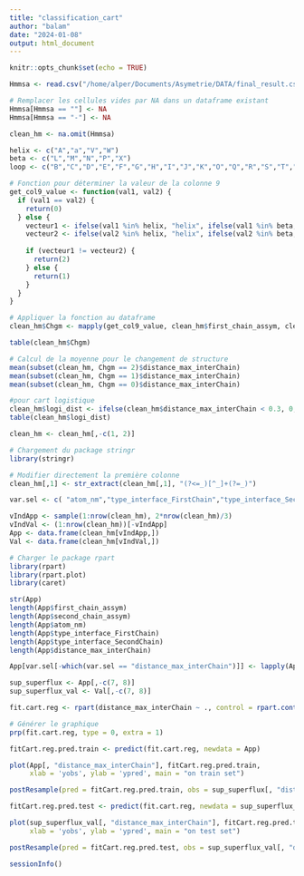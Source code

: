 ```yaml
---
title: "classification_cart"
author: "balam"
date: "2024-01-08"
output: html_document
---
```


```r
knitr::opts_chunk$set(echo = TRUE)
```

```r
Hmmsa <- read.csv("/home/alper/Documents/Asymetrie/DATA/final_result.csv")

# Remplacer les cellules vides par NA dans un dataframe existant
Hmmsa[Hmmsa == ""] <- NA
Hmmsa[Hmmsa == "-"] <- NA

clean_hm <- na.omit(Hmmsa)
```

```r
helix <- c("A","a","V","W")
beta <- c("L","M","N","P","X")
loop <- c("B","C","D","E","F","G","H","I","J","K","O","Q","R","S","T","U","Y","Z")

# Fonction pour déterminer la valeur de la colonne 9
get_col9_value <- function(val1, val2) {
  if (val1 == val2) {
    return(0)
  } else {
    vecteur1 <- ifelse(val1 %in% helix, "helix", ifelse(val1 %in% beta, "beta", "loop"))
    vecteur2 <- ifelse(val2 %in% helix, "helix", ifelse(val2 %in% beta, "beta", "loop"))
    
    if (vecteur1 != vecteur2) {
      return(2)
    } else {
      return(1)
    }
  }
}

# Appliquer la fonction au dataframe
clean_hm$Chgm <- mapply(get_col9_value, clean_hm$first_chain_assym, clean_hm$second_chain_assym)

table(clean_hm$Chgm)

# Calcul de la moyenne pour le changement de structure 
mean(subset(clean_hm, Chgm == 2)$distance_max_interChain)
mean(subset(clean_hm, Chgm == 1)$distance_max_interChain)
mean(subset(clean_hm, Chgm == 0)$distance_max_interChain)

```

```r
#pour cart logistique
clean_hm$logi_dist <- ifelse(clean_hm$distance_max_interChain < 0.3, 0, 1)
table(clean_hm$logi_dist)
```

```r
clean_hm <- clean_hm[,-c(1, 2)]
```

```r
# Chargement du package stringr
library(stringr)

# Modifier directement la première colonne
clean_hm[,1] <- str_extract(clean_hm[,1], "(?<=_)[^_]+(?=_)")
```

```r
var.sel <- c( "atom_nm","type_interface_FirstChain","type_interface_SecondChain","distance_max_interChain","first_chain_assym","second_chain_assym")

vIndApp <- sample(1:nrow(clean_hm), 2*nrow(clean_hm)/3)
vIndVal <- (1:nrow(clean_hm))[-vIndApp]
App <- data.frame(clean_hm[vIndApp,])
Val <- data.frame(clean_hm[vIndVal,])

```

```r
# Charger le package rpart
library(rpart)
library(rpart.plot)
library(caret)

```

```r
str(App)
length(App$first_chain_assym)
length(App$second_chain_assym)
length(App$atom_nm)
length(App$type_interface_FirstChain)
length(App$type_interface_SecondChain)
length(App$distance_max_interChain)
```



```r
App[var.sel[-which(var.sel == "distance_max_interChain")]] <- lapply(App[var.sel[-which(var.sel == "distance_max_interChain")]], as.factor)

sup_superflux <- App[,-c(7, 8)]
sup_superflux_val <- Val[,-c(7, 8)]

fit.cart.reg <- rpart(distance_max_interChain ~ ., control = rpart.control(minsplit = 7, maxdepth = 30), data = sup_superflux)

# Générer le graphique
prp(fit.cart.reg, type = 0, extra = 1)
```

```r
fitCart.reg.pred.train <- predict(fit.cart.reg, newdata = App)

plot(App[, "distance_max_interChain"], fitCart.reg.pred.train,
     xlab = 'yobs', ylab = 'ypred', main = "on train set")

postResample(pred = fitCart.reg.pred.train, obs = sup_superflux[, "distance_max_interChain"])

```

```r
fitCart.reg.pred.test <- predict(fit.cart.reg, newdata = sup_superflux_val)

plot(sup_superflux_val[, "distance_max_interChain"], fitCart.reg.pred.test,
     xlab = 'yobs', ylab = 'ypred', main = "on test set")

postResample(pred = fitCart.reg.pred.test, obs = sup_superflux_val[, "distance_max_interChain"])
```

```r
sessionInfo()
```

